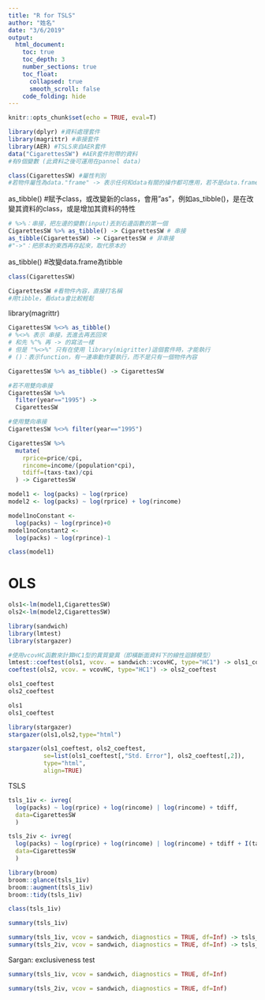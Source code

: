 ```yaml
---
title: "R for TSLS"
author: "姓名"
date: "3/6/2019"
output: 
  html_document: 
    toc: true
    toc_depth: 3
    number_sections: true
    toc_float:
      collapsed: true
      smooth_scroll: false
    code_folding: hide
---
```


```r
knitr::opts_chunk$set(echo = TRUE, eval=T)
```

```r
library(dplyr) #資料處理套件
library(magrittr) #串接套件
library(AER) #TSLS來自AER套件
data("CigarettesSW") #AER套件附帶的資料
#有9個變數 (此資料之後可運用在pannel data)
```

```r
class(CigarettesSW) #屬性判別
#若物件屬性為data."frame" -> 表示任何和data有關的操作都可應用，若不是data.frame，則有些操作可能會行不通
```

as_tibble()
#賦予class，或改變新的class，會用"as"，例如as_tibble()，是在改變其資料的class，或是增加其資料的特性
```r
# %>%：串接，把左邊的變數(input)丟到右邊函數的第一個
CigarettesSW %>% as_tibble() -> CigarettesSW # 串接
as_tibble(CigarettesSW) -> CigarettesSW # 非串接 
#"->"：把原本的東西再存起來，取代原本的
```

as_tibble()
#改變data.frame為tibble
```r
class(CigarettesSW)
```

```r
CigarettesSW #看物件內容，直接打名稱
#用tibble，看data會比較輕鬆
```

library(magrittr)
```r
CigarettesSW %<>% as_tibble()
# %<>% 表示 串接，丟進去再丟回來
# 和先 %^% 再 -> 的寫法一樣
# 但是 "%<>%" 只有在使用 library(migritter)這個套件時，才能執行
# ()：表示function，有一連串動作要執行，而不是只有一個物件內容

CigarettesSW %>% as_tibble() -> CigarettesSW 
```

```r
#若不用雙向串接
CigarettesSW %>% 
  filter(year=="1995") -> 
  CigarettesSW
```

```r
#使用雙向串接
CigarettesSW %<>% filter(year=="1995")
```

```r
CigarettesSW %>% 
  mutate(
    rprice=price/cpi,
    rincome=income/(population*cpi),
    tdiff=(taxs-tax)/cpi
  ) -> CigarettesSW
```

```r
model1 <- log(packs) ~ log(rprice) 
model2 <- log(packs) ~ log(rprice) + log(rincome)
```

```r
model1noConstant <- 
  log(packs) ~ log(rprince)+0
model1noConstant2 <- 
  log(packs) ~ log(rprince)-1
```

```r
class(model1)
```

# OLS 
```r
ols1<-lm(model1,CigarettesSW)
ols2<-lm(model2,CigarettesSW)
```


```r
library(sandwich)
library(lmtest)
library(stargazer)

#使用vcovHC函數來計算HC1型的異質變異（即橫斷面資料下的線性迴歸模型）
lmtest::coeftest(ols1, vcov. = sandwich::vcovHC, type="HC1") -> ols1_coeftest
coeftest(ols2, vcov. = vcovHC, type="HC1") -> ols2_coeftest
```

```r
ols1_coeftest
ols2_coeftest
```

```r
ols1
ols1_coeftest
```


```r
library(stargazer)
stargazer(ols1,ols2,type="html")
```

```r
stargazer(ols1_coeftest, ols2_coeftest, 
          se=list(ols1_coeftest[,"Std. Error"], ols2_coeftest[,2]),
          type="html",
          align=TRUE)
```

TSLS
```r
tsls_1iv <- ivreg(
  log(packs) ~ log(rprice) + log(rincome) | log(rincome) + tdiff,
  data=CigarettesSW
  ) 

tsls_2iv <- ivreg(
  log(packs) ~ log(rprice) + log(rincome) | log(rincome) + tdiff + I(tax/cpi),
  data=CigarettesSW
  )
```


```r
library(broom)
broom::glance(tsls_1iv)
broom::augment(tsls_1iv)
broom::tidy(tsls_1iv)
```

```r
class(tsls_1iv)
```


```r
summary(tsls_1iv)
```


```r
summary(tsls_1iv, vcov = sandwich, diagnostics = TRUE, df=Inf) -> tsls_1iv_tests
summary(tsls_2iv, vcov = sandwich, diagnostics = TRUE, df=Inf) -> tsls_2iv_tests
```


Sargan: exclusiveness test
```r
summary(tsls_1iv, vcov = sandwich, diagnostics = TRUE, df=Inf)
```

```r
summary(tsls_2iv, vcov = sandwich, diagnostics = TRUE, df=Inf)
```

